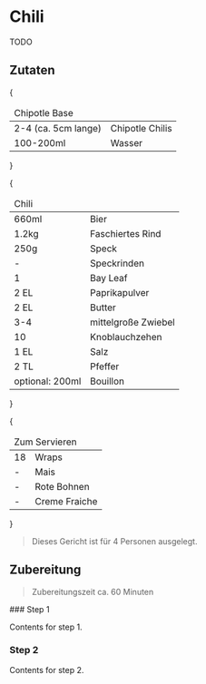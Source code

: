 
# Chili

TODO

## Zutaten

{<table>
  <thead>
    <tr>
      <td colspan="2">Chipotle Base</td>
    </tr>
  </thead>
  <tbody>
    <tr>
      <td>2-4 (ca. 5cm lange)</td>
      <td>Chipotle Chilis</td>
    </tr>
    <tr>
      <td>100-200ml</td>
      <td>Wasser</td>
    </tr>
  </tbody>
</table>}

{<table>
  <thead>
    <tr>
      <td colspan="2">Chili</td>
    </tr>
  </thead>
  <tbody>
    <tr>
      <td>660ml</td>
      <td>Bier</td>
    </tr>
    <tr>
      <td>1.2kg</td>
      <td>Faschiertes Rind</td>
    </tr>
    <tr>
      <td>250g</td>
      <td>Speck</td>
    </tr>
    <tr>
      <td>-</td>
      <td>Speckrinden</td>
    </tr>
    <tr>
      <td>1</td>
      <td>Bay Leaf</td>
    </tr>
    <tr>
      <td>2 EL</td>
      <td>Paprikapulver</td>
    </tr>
    <tr>
      <td>2 EL</td>
      <td>Butter</td>
    </tr>
    <tr>
      <td>3-4</td>
      <td>mittelgroße Zwiebel</td>
    </tr>
    <tr>
      <td>10</td>
      <td>Knoblauchzehen</td>
    </tr>
    <tr>
      <td>1 EL</td>
      <td>Salz</td>
    </tr>
    <tr>
      <td>2 TL</td>
      <td>Pfeffer</td>
    </tr>
    <tr>
      <td>optional: 200ml</td>
      <td>Bouillon</td>
    </tr>
  </tbody>
</table>}

{<table>
  <thead>
    <tr>
      <td colspan="2">Zum Servieren</td>
    </tr>
  </thead>
  <tbody>
    <tr>
      <td>18</td>
      <td>Wraps</td>
    </tr>
    <tr>
      <td>-</td>
      <td>Mais</td>
    </tr>
    <tr>
      <td>-</td>
      <td>Rote Bohnen</td>
    </tr>
    <tr>
      <td>-</td>
      <td>Creme Fraiche</td>
    </tr>
  </tbody>
</table>}





> Dieses Gericht ist für 4 Personen ausgelegt.

## Zubereitung

> Zubereitungszeit ca. 60 Minuten
 
<Steps>
### Step 1
 
Contents for step 1.
 
### Step 2
 
Contents for step 2.
</Steps>